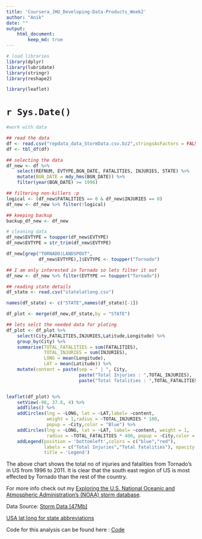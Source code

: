 ---
title: 'Coursera_JHU_Developing-Data-Products_Week2'
author: "Anik"
date: ""
output:
    html_document:
        keep_md: true
---
```{r,echo=FALSE,warning=FALSE,message=FALSE}
# load libraries
library(dplyr)
library(lubridate)
library(stringr)
library(reshape2)

library(leaflet)

```

# `r Sys.Date()`  

```{r,cache=TRUE,echo=FALSE}
#work with data

## read the data
df <- read.csv("repdata_data_StormData.csv.bz2",stringsAsFactors = FALSE)
df <- tbl_df(df)

## selecting the data
df_new <- df %>% 
    select(REFNUM, EVTYPE,BGN_DATE, FATALITIES, INJURIES, STATE) %>% 
    mutate(BGN_DATE = mdy_hms(BGN_DATE)) %>% 
    filter(year(BGN_DATE) >= 1996)

## filtering non-killers :p
logical <- (df_new$FATALITIES == 0 & df_new$INJURIES == 0)
df_new <- df_new %>% filter(!logical)

## keeping backup
backup_df_new <- df_new

# cleaning data
df_new$EVTYPE = toupper(df_new$EVTYPE)
df_new$EVTYPE = str_trim(df_new$EVTYPE)

df_new[grep("TORNADO|LANDSPOUT",
            df_new$EVTYPE),]$EVTYPE <- toupper("Tornado")

## I am only interested in Tornado so lets filter it out
df_new <- df_new %>% filter(EVTYPE == toupper("Tornado"))

## reading state details
df_state <- read.csv("statelatlong.csv")

names(df_state) <- c("STATE",names(df_state)[-1])

df_plot <- merge(df_new,df_state,by = "STATE")

## lets selct the needed data for ploting
df_plot <- df_plot %>% 
    select(City,FATALITIES,INJURIES,Latitude,Longitude) %>% 
    group_by(City) %>% 
    summarise(TOTAL_FATALITIES = sum(FATALITIES),
              TOTAL_INJURIES = sum(INJURIES),
              LONG = mean(Longitude),
              LAT = mean(Latitude)) %>% 
    mutate(content = paste(sep = " | ", City,
                           paste("Total Injuries : ",TOTAL_INJURIES),
                           paste("Total fatalities : ",TOTAL_FATALITIES)))


leaflet(df_plot) %>% 
    setView(-96, 37.8, 4) %>% 
    addTiles() %>%
    addCircles(lng = ~LONG, lat = ~LAT,label= ~content, 
               weight = 1,radius = ~TOTAL_INJURIES * 100, 
               popup = ~City,color = "Blue") %>% 
    addCircles(lng = ~LONG, lat = ~LAT, label= ~content, weight = 1,
               radius = ~TOTAL_FATALITIES * 400, popup = ~City,color = "red") %>% 
    addLegend(position = 'bottomleft',colors = c("blue","red"),
              labels = c("Total Injuries","Total fatalities"), opacity = 1,
              title = 'Legend')
```
  
The above chart shows the total no of injuries and fatalities from Tornado’s in US from 1996 to 2011. It is clear that the south east region of US is most effected by Tornado than the rest of the country. 

For more info check out my [Exploring the U.S. National Oceanic and Atmospheric Administration’s (NOAA) storm database](https://rpubs.com/Anik_Mallick/EDA_of_NOAA).  

Data Source: [Storm Data [47Mb]](https://d396qusza40orc.cloudfront.net/repdata%2Fdata%2FStormData.csv.bz2)  

[USA lat,long for state abbreviations](https://www.kaggle.com/washimahmed/usa-latlong-for-state-abbreviations/downloads/usa-latlong-for-state-abbreviations.zip/1)

Code for this analysis can be found here : [Code](https://github.com/AnikMallick/DDP_Coursera/tree/master/Week%202)
